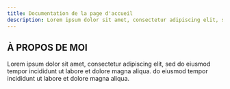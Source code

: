 ```yaml
---
title: Documentation de la page d'accueil
description: Lorem ipsum dolor sit amet, consectetur adipiscing elit, sed do eiusmod tempor incididunt ut labore et dolore magna aliqua.  do eiusmod tempor incididunt ut labore et dolore magna aliqua.
---
```


<Posts 
featuredPostTitle="Poste à la une" 
featuredPostBtn="Plus d'informations >" 
allPostsTitle="Tous les articles" 
allPostsBtn="Voir tout" />

## À PROPOS DE MOI

Lorem ipsum dolor sit amet, consectetur adipiscing elit, sed do eiusmod tempor incididunt ut labore et dolore magna aliqua.  do eiusmod tempor incididunt ut labore et dolore magna aliqua.


